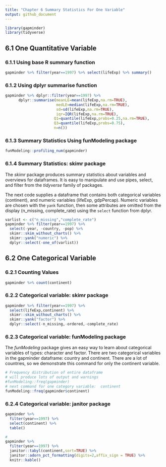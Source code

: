 ```yaml
---
title: "Chapter 6 Summary Statistics For One Variable"
output: github_document
---
```


```r
library(gapminder)
library(tidyverse)
```

## 6.1 One Quantitative Variable

### 6.1.1 Using base R summary function

```r
gapminder %>% filter(year==1997) %>% select(lifeExp) %>% summary()
```

### 6.1.2 Using dplyr summarise function

```r
gapminder %>% dplyr::filter(year==1997) %>% 
      dplyr::summarise(meanLE=mean(lifeExp,na.rm=TRUE),
                       medLE=median(lifeExp,na.rm=TRUE),
                       sd=sd(lifeExp,na.rm=TRUE),
                       iqr=IQR(lifeExp,na.rm=TRUE),
                      Q1=quantile(lifeExp,probs=0.25,na.rm=TRUE),
                      Q3=quantile(lifeExp,probs=0.75),
                      n=n())
```

### 6.1.3 Summary Statistics Using funModeling package

```r
funModeling::profiling_num(gapminder)

```

### 6.1.4 Summary Statistics: skimr package

The *skimr* package produces summary statistics about variables and overviews for dataframes. It is easy to manipulate and use pipes, select, and filter from the *tidyverse* family of packages.

The next code supplies a dataframe that contains both categorical variables (continent), and numeric variables (lifeExp, gdpPercap). Numeric variables are chosen with the `yank` function, then some attributes are omitted from the display (n_missing, complete_rate) using the `select` function from dplyr.

```r
varlist <- c("n_missing","complete_rate")
gapminder %>% filter(year==1997) %>% 
  select(-year, -country, -pop) %>% 
  skimr::skim_without_charts() %>%
  skimr::yank("numeric") %>%
  dplyr::select(-one_of(varlist))
```

## 6.2 One Categorical Variable

### 6.2.1 Counting Values

```r
gapminder %>% count(continent)
```

### 6.2.2 Categorical variable: skimr package

```r
gapminder %>% filter(year==1997) %>% 
  select(lifeExp,continent) %>% 
  skimr::skim_without_charts() %>%
  skimr::yank("factor") %>%
  dplyr::select(-n_missing,-ordered,-complete_rate)
```

### 6.2.3 Categorical variable: funModeling package

The *funModeling* package gives an easy way to learn about categorical variables of types: character and factor. There are two categorical variables in the gapminder dataframe: country and continent. There are a lot of countries, so we demonstrate this command for only the continent variable.

```r
# Frequency distribution of entire dataframe
# will produce lots of output and warnings
#funModeling::freq(gapminder)
# next command for one category variable:  continent
funModeling::freq(gapminder$continent)
```

### 6.2.4 Categorical variable: janitor package

```r
gapminder %>% 
  filter(year==1997) %>%
  select(continent) %>%
  table()
```

```r
#
gapminder %>% 
  filter(year==1997) %>%
  janitor::tabyl(continent,sort=TRUE) %>%
  janitor::adorn_pct_formatting(digits=2,affix_sign = TRUE) %>%
  knitr::kable()
```
